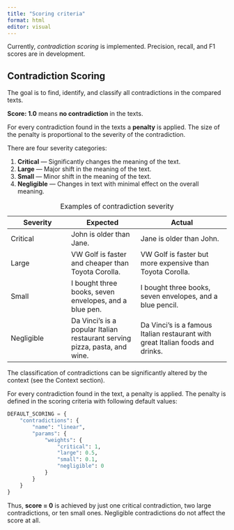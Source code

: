```yaml
---
title: "Scoring criteria"
format: html
editor: visual
---
```


Currently, *contradiction scoring* is implemented. Precision, recall, and F1 scores are in development.

## Contradiction Scoring

The goal is to find, identify, and classify all contradictions in the compared texts.

**Score: 1.0** means **no contradiction** in the texts.

For every contradiction found in the texts a **penalty** is applied. The size of the penalty is proportional to the severity of the contradiction.

There are four severity categories:

1. **Critical** — Significantly changes the meaning of the text. 
2. **Large** — Major shift in the meaning of the text. 
3. **Small** — Minor shift in the meaning of the text. 
4. **Negligible** — Changes in text with minimal effect on the overall meaning.

| Severity      |  Expected       | Actual               |
|---------------|-----------------|----------------------|
| Critical      | John is older than Jane. | Jane is older than John.                                  |
| Large         | VW Golf is faster and cheaper than Toyota Corolla.  | VW Golf is faster but more expensive than Toyota Corolla. |
| Small         | I bought three books, seven envelopes, and a blue pen.                     | I bought three books, seven envelopes, and a blue pencil.                      |                                                           |
| Negligible         | Da Vinci's is a popular Italian restaurant serving pizza, pasta, and wine. | Da Vinci's is a famous Italian restaurant with great Italian foods and drinks. |                                                           |

: Examples of contradiction severity

The classification of contradictions can be significantly altered by the context (see the Context section).

For every contradiction found in the text, a penalty is applied. The penalty is defined in the scoring criteria with following default values:

``` python
DEFAULT_SCORING = {
    "contradictions": {
        "name": "linear",
        "params": {
            "weights": {
                "critical": 1,
                "large": 0.5,
                "small": 0.1,
                "negligible": 0
            }
        }
    }
}
```

Thus, **score = 0** is achieved by just one critical contradiction, two large contradictions, or ten small ones. Negligible contradictions do not affect the score at all.
